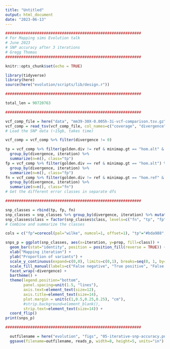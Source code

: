 ```yaml
---
title: "Untitled"
output: html_document
date: "2023-06-13"
---
```


```r

############################################################
# For Mapping sims Evolution talk
# June 2023
# SNP accuracy after 3 iterations
# Gregg Thomas
############################################################

knitr::opts_chunk$set(echo = TRUE)

library(tidyverse)
library(here)
source(here("evolution/scripts/lib/design.r"))

############################################################

total_len = 90720763

############################################################

vcf_comp_file = here("data", "mm39-30X-0.005h-3i-vcf-comparison.tsv.gz")
vcf_comp = read_tsv(vcf_comp_file, col_names=c("coverage", "divergence", "heterozygosity", "iteration", "chr", "pos", "ref", "golden.div", "prev.iter", "iter.gt", "iter.allele.1", "iter.allele.2", "minimap.gt", "minimap.allele.1", "minimap.allele.2"))
# Load the SNP data (~15gb, takes time)

vcf_comp = vcf_comp %>% filter(divergence != 0)

tp = vcf_comp %>% filter(golden.div != ref & minimap.gt == "hom.alt" & minimap.allele.1 == golden.div) %>% 
  group_by(divergence, iteration) %>% 
  summarize(n=n(), class="tp")
fp = vcf_comp %>% filter(golden.div == ref & minimap.gt == "hom.alt") %>% 
  group_by(divergence, iteration) %>% 
  summarize(n=n(), class="fp")
fn = vcf_comp %>% filter(golden.div != ref & minimap.gt == "hom.ref" & minimap.allele.1 == ref) %>% 
  group_by(divergence, iteration) %>% 
  summarize(n=n(), class="fn")
# Get the different error classes in separate dfs

############################################################

```


```r

snp_classes = rbind(tp, fp, fn)
snp_classes = snp_classes %>% group_by(divergence, iteration) %>% mutate(total.sites = sum(n)) %>% mutate(prop = n / total.sites)
snp_classes$class = factor(snp_classes$class, levels=c("fn", "tp", "fp"))
# Combine and summarize the classes

cols = c("fp"=corecol(pal="wilke", numcol=1, offset=1), "tp"="#bda988", "fn"=corecol(pal="wilke", numcol=1))

snps_p = ggplot(snp_classes, aes(x=iteration, y=prop, fill=class)) +
  geom_bar(stat="identity", position = position_fill(reverse = TRUE)) +
  xlab("Mapping iteration") +
  ylab("Proportion of variants") +
  scale_y_continuous(expand=c(0,0), limits=c(0,1), breaks=seq(0, 1, by=0.2)) +
  scale_fill_manual(labels=c("False negative", "True positive", "False positive"), values=cols) +
  facet_wrap(~divergence) +
  bartheme() +
  theme(legend.position="bottom",
        panel.spacing=unit(1.5, "lines"),
        axis.text=element_text(size=12), 
        axis.title=element_text(size=14),
        plot.margin = unit(c(1,0.5,0.25,0.25), "cm"),
        #strip.background=element_blank(),
        strip.text=element_text(size=14)) +
  coord_flip()
print(snps_p)

############################################################

```

```r
  outfilename = here("evolution", "figs", "05-iterative-snp-accuracy.png")
  ggsave(filename=outfilename, reads_p, width=8, height=5, units="in")
```

